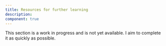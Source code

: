 ```yaml
---
title: Resources for further learning
description:
component: true
---
```


This section is a work in progress and is not yet available. I aim to complete it as quickly as possible.
